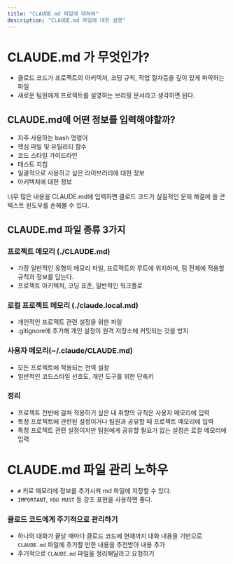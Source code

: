 ```yaml
---
title: "CLAUDE.md 파일에 대하여"
description: "CLAUDE.md 파일에 대한 설명"
---
```


# CLAUDE.md 가 무엇인가?

- 클로드 코드가 프로젝트의 아키텍처, 코딩 규칙, 작업 절차등을 깊이 있게 파악하는 파일
- 새로운 팀원에게 프로젝트를 설명하는 브리핑 문서라고 생각하면 된다.

## CLAUDE.md에 어떤 정보를 입력해야할까?

- 자주 사용하는 bash 명렁어
- 핵심 파일 및 유틸리티 함수
- 코드 스타일 가이드라인
- 테스트 지침
- 일괄적으로 사용하고 싶은 라이브러리에 대한 정보
- 아키텍처에 대한 정보

<Callout>
  너무 많은 내용을 CLAUDE.md에 입력하면 클로드 코드가 실질적인 문제 해결에 쓸
  콘텍스트 윈도우를 손해볼 수 있다.
</Callout>

## CLAUDE.md 파일 종류 3가지

### 프로젝트 메모리 (./CLAUDE.md)

- 가장 일반적인 유형의 메모리 파일, 프로젝트의 루트에 위치하며, 팀 전체에 적용할 규칙과 정보를 담는다.
- 프로젝트 아키텍처, 코딩 표준, 일반적인 워크플로

### 로컬 프로젝트 메모리 (./claude.local.md)

- 개인적인 프로젝트 관련 설정을 위한 파일
- .gitignore에 추가해 개인 설정이 원격 저장소에 커밋되는 것을 방지

### 사용자 메모리(~/.claude/CLAUDE.md)

- 모든 프로젝트에 적용되는 전역 설정
- 일반적인 코드스타일 선호도, 개인 도구를 위한 단축키

### 정리

- 프로젝트 전반에 걸쳐 적용하기 싶은 내 취향의 규칙은 사용자 메모리에 입력
- 특정 프로젝트에 관련된 설정이거나 팀원과 공유할 때 프로젝트 메모리에 입력
- 특정 프로젝트 관련 설정이지만 팀원에게 공유할 필요가 없는 설정은 로컬 메모리에 입력

# CLAUDE.md 파일 관리 노하우

- `#` 키로 메모리에 정보를 추가시켜 md 파일에 저장할 수 있다.
- `IMPORTANT`, `YOU MUST` 등 강조 표현을 사용하면 좋다.

### 클로드 코드에게 주기적으로 관리하기

- 하나의 대화가 끝날 때마다 클로드 코드에 현재까지 대화 내용을 기반으로 `CLAUDE.md` 파일에 추가할 만한 내용을 추천받아 내용 추가
- 주기적으로 `CLAUDE.md` 파일을 정리해달라고 요청하기
